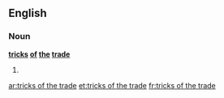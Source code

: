 ==English==

===Noun===
'''[[trick]]s [[of]] [[the]] [[trade]]'''

# {{plural of|[[trick of the trade]]}}

[[ar:tricks of the trade]]
[[et:tricks of the trade]]
[[fr:tricks of the trade]]